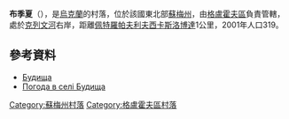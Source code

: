 {{coord|51|29|0|N|33|59|17|E|scale:100000_region:UA|display=title}}

'''布季夏'''（{{lang-uk|Будища}}），是[[烏克蘭|烏克蘭]]的村落，位於該國東北部[[蘇梅州|蘇梅州]]，由[[格盧霍夫區|格盧霍夫區]]負責管轄，處於[[克列文河|克列文河]]右岸，距離[[佩特羅帕夫利夫西卡斯洛博達|佩特羅帕夫利夫西卡斯洛博達]]1公里，2001年人口319。

==參考資料==
* [http://w1.c1.rada.gov.ua/pls/z7502/A005?rdat1=02.02.2010&rf7571=28872 Будища]{{dead link|date=2017年12月 |bot=InternetArchiveBot |fix-attempted=yes }}
* [http://weather.in.ua/ua/symskaja/2191 Погода в селі Будища] {{Wayback|url=http://weather.in.ua/ua/symskaja/2191 |date=20111219215054 }}

{{DEFAULTSORT:Будища}}

[[Category:蘇梅州村落|Category:蘇梅州村落]]
[[Category:格盧霍夫區村落|Category:格盧霍夫區村落]]


{{Sumy-geo-stub}}